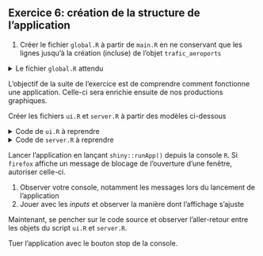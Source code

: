 ::: {.callout-note collapse="false" icon=false}
## `<i class="bi bi-book"></i>`{=html} Exercice 6: création de la structure de l'application

1. Créer le fichier `global.R` à partir de `main.R` en ne conservant que les lignes jusqu'à la création (incluse)
de l'objet `trafic_aeroports`

<details>
<summary>
Le fichier `global.R` attendu
</summary>
```.r
```
</details>

L'objectif de la suite de l'exercice est de comprendre comment fonctionne une
application. Celle-ci sera enrichie ensuite de nos productions graphiques. 

Créer les fichiers `ui.R` et `server.R` à partir des modèles ci-dessous

<details>
<summary>
Code de `ui.R` à reprendre
</summary>
```.r
```
</details>

<details>
<summary>
Code de `server.R` à reprendre
</summary>
```.r
```
</details>

Lancer l'application en lançant `shiny::runApp()` depuis la console `R`. Si `firefox` affiche un message de blocage de l'ouverture d'une fenêtre, autoriser celle-ci. 

1. Observer votre console, notamment les messages lors du lancement de l'application
2. Jouer avec les _inputs_ et observer la manière dont l'affichage s'ajuste

Maintenant, se pencher sur le code source et observer l'aller-retour entre les objets du script `ui.R` et `server.R`. 

Tuer l'application avec le bouton stop de la console. 

:::
